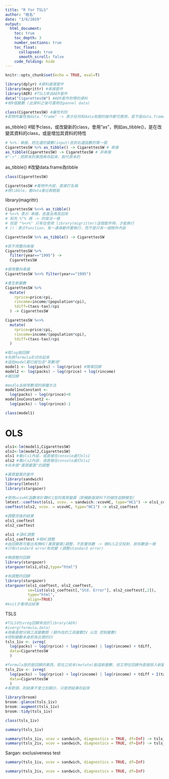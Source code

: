 ```yaml
---
title: "R for TSLS"
author: "姓名"
date: "3/6/2019"
output: 
  html_document: 
    toc: true
    toc_depth: 3
    number_sections: true
    toc_float:
      collapsed: true
      smooth_scroll: false
    code_folding: hide
---
```


```r
knitr::opts_chunk$set(echo = TRUE, eval=T)
```

```r
library(dplyr) #資料處理套件
library(magrittr) #串接套件
library(AER) #TSLS來自AER套件
data("CigarettesSW") #AER套件附帶的資料
#有9個變數 (此資料之後可運用在pannel data)
```

```r
class(CigarettesSW) #屬性判別
#若物件屬性為data."frame" -> 表示任何和data有關的操作都可應用，若不是data.frame，則有些操作可能會行不通
```

as_tibble()
#賦予class，或改變新的class，會用"as"，例如as_tibble()，是在改變其資料的class，或是增加其資料的特性
```r
# %>%：串接，把左邊的變數(input)丟到右邊函數的第一個
CigarettesSW %>% as_tibble() -> CigarettesSW # 串接
as_tibble(CigarettesSW) -> CigarettesSW # 非串接 
#"->"：把原本的東西再存起來，取代原本的
```

as_tibble()
#改變data.frame為tibble
```r
class(CigarettesSW)
```

```r
CigarettesSW #看物件內容，直接打名稱
#用tibble，看data會比較輕鬆
```

library(magrittr)
```r
CigarettesSW %<>% as_tibble()
# %<>% 表示 串接，丟進去再丟回來
# 和先 %^% 再 -> 的寫法一樣
# 但是 "%<>%" 只有在使用 library(migritter)這個套件時，才能執行
# ()：表示function，有一連串動作要執行，而不是只有一個物件內容

CigarettesSW %>% as_tibble() -> CigarettesSW 
```

```r
#若不用雙向串接
CigarettesSW %>% 
  filter(year=="1995") -> 
  CigarettesSW
```

```r
#使用雙向串接
CigarettesSW %<>% filter(year=="1995")
```

```r
#產生新變數
CigarettesSW %>% 
  mutate(
    rprice=price/cpi,
    rincome=income/(population*cpi),
    tdiff=(taxs-tax)/cpi
  ) -> CigarettesSW

CigarettesSW %<>% 
  mutate(
    rprice=price/cpi,
    rincome=income/(population*cpi),
    tdiff=(taxs-tax)/cpi
  ) 
```


```r
#取log做回歸
#先將formula形式存起來
#這些model都已經包含"常數項"
model1 <- log(packs) ~ log(rprice) #簡單回歸
model2 <- log(packs) ~ log(rprice) + log(rincome)
#複回歸
```

```r
#modle去掉常數項的兩種方法
model1noConstant <- 
  log(packs) ~ log(rprince)+0
model1noConstant2 <- 
  log(packs) ~ log(rprince)-1
```

```r
class(model1)
```

# OLS 
```r
ols1<-lm(model1,CigarettesSW)
ols2<-lm(model2,CigarettesSW)
ols1 #看ols1內容，或直接在console處打ols1
ols2 #看ols2內容，或直接在console處打ols2
#尚未做"異質變異"的調整
```


```r
#異質變異的套件
library(sandwich)
library(lmtest)
library(stargazer)

#使用vcovHC函數來計算HC1型的異質變異（即橫斷面資料下的線性迴歸模型）
lmtest::coeftest(ols1, vcov. = sandwich::vcovHC, type="HC1") -> ols1_coeftest
coeftest(ols2, vcov. = vcovHC, type="HC1") -> ols2_coeftest
```

```r
#調整完後的結果
ols1_coeftest
ols2_coeftest
```

```r
ols1 #沒HC調整
ols1_coeftest #有HC調整
#由回歸表可看出有無HC(異質變異)調整，不影響係數 -> 做OLS正交投射，故係數值一樣
#只有standard error有改變 (調整standard error)
```


```r
#無調整的回歸
library(stargazer)
stargazer(ols1,ols2,type="html")
```

```r
#有調整的回歸
library(stargazer)
stargazer(ols1_coeftest, ols2_coeftest, 
          se=list(ols1_coeftest[,"Std. Error"], ols2_coeftest[,2]),
          type="html",
          align=TRUE)
#knit才看得出結果
```

TSLS
```r
#TSLS的ivreg回歸來自於library(AER)
#iverg(formula,data)
#用垂直號分隔工具變數群 (額外找的工具變數IV 以及 控制變數)
#控制變數本身即為合理的IV
tsls_1iv <- ivreg(
  log(packs) ~ log(rprice) + log(rincome) | log(rincome) + tdiff,
  data=CigarettesSW
  ) 

#formula放的是回歸的東西，若在之前未(mutate)創造新變數，但又想在回歸內直接放入新變數，可用"I()"
tsls_2iv <- ivreg(
  log(packs) ~ log(rprice) + log(rincome) | log(rincome) + tdiff + I(tax/cpi),
  data=CigarettesSW
  )
#有箭頭，則結果不會立刻顯示，只是把結果存起來
```


```r
library(broom)
broom::glance(tsls_1iv)
broom::augment(tsls_1iv)
broom::tidy(tsls_1iv)
```

```r
class(tsls_1iv)
```


```r
summary(tsls_1iv)
```


```r
summary(tsls_1iv, vcov = sandwich, diagnostics = TRUE, df=Inf) -> tsls_1iv_tests
summary(tsls_2iv, vcov = sandwich, diagnostics = TRUE, df=Inf) -> tsls_2iv_tests
```


Sargan: exclusiveness test
```r
summary(tsls_1iv, vcov = sandwich, diagnostics = TRUE, df=Inf)
```

```r
summary(tsls_2iv, vcov = sandwich, diagnostics = TRUE, df=Inf)
```

